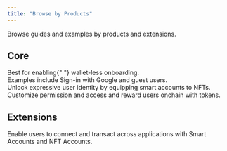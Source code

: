 ```yaml
---
title: "Browse by Products"
---
```


Browse guides and examples by products and extensions.

## Core

<CardGroup cols={2}>
  <Card
    title="Cloud Wallets"
    icon="key"
    iconType="solid"
    href="/api-reference/v1/key/post/create"
  >
    <div style={{ paddingTop: "8px", fontSize: "14px" }}>
      Best for enabling{" "}
      <span style={{ fontWeight: "bold" }}>wallet-less onboarding</span>.
    </div>
    <div style={{ paddingTop: "4px", fontSize: "14px" }}>
      Examples include Sign-in with Google and guest users.
    </div>
  </Card>
  <Card
    title="NFT Accounts"
    icon="image"
    iconType="solid"
    href="/nft-accounts/overview"
  >
    <div style={{ paddingTop: "8px", fontSize: "14px" }}>
      Unlock expressive user identity by equipping smart accounts to NFTs.
    </div>
  </Card>
  <Card
    title="Tokens"
    icon="tag"
    iconType="solid"
    href="/tokens/overview"
  >
    <div style={{ paddingTop: "8px", fontSize: "14px" }}>
      Customize permission and access and reward users onchain with tokens.
    </div>
  </Card>
</CardGroup>

## Extensions
<CardGroup cols={2}>
  <Card
    title="Portal"
    icon="ufo"
    iconType="solid"
    href="/extensions/portal/overview"
  >
    <div style={{ paddingTop: "8px", fontSize: "14px" }}>
      Enable users to connect and transact across applications with Smart Accounts and NFT Accounts.
    </div>
  </Card>
</CardGroup>
